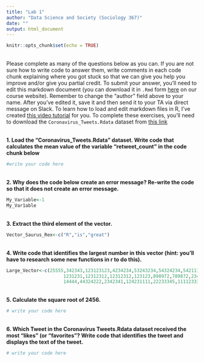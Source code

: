 ```yaml
---
title: "Lab 1"
author: "Data Science and Society (Sociology 367)"
date: ""
output: html_document
---
```


```r
knitr::opts_chunk$set(echo = TRUE)
```
<br>
Please complete as many of the questions below as you can. If you are not sure how to write code to answer them, write comments in each code chunk explaining where you got stuck so that we can give you help you improve and/or give you partial credit. To submit your answer, you'll need to edit this markdown document (you can download it in `.Rmd` form [here](https://github.com/dssoc/dssoc.github.io/raw/master/assignments/Lab_1.Rmd) on our course website). Remember to change the "author" field above to your name. After you've edited it, save it and then send it to your TA via direct message on Slack. To learn how to load and edit markdown files in R, I've created [this video tutorial](https://youtu.be/DkqFH0C_CPQ) for you. To complete these exercises, you'll need to download the `Coronavirus_Tweets.Rdata` dataset from [this link](https://github.com/dssoc/dssoc.github.io/raw/master/datasets/Coronavirus_Tweets.Rdata)

<br>
**1. Load the "Coronavirus_Tweets.Rdata" dataset. Write code that calculates the mean value of the variable "retweet_count" in the code chunk below**

```r
#write your code here
```
<br>
**2. Why does the code below create an error message? Re-write the code so that it does not create an error message.**

```r
My_Variable<-1
My_Var1able
```
<br>
**3. Extract the third element of the vector.**

```r
Vector_Saurus_Rex<-c("R","is","great")
```
<br>
**4. Write code that identifies the largest number in this vector (hint: you'll have to research some new functions in r to do this).**

```r
Large_Vector<-c(25555,342343,123123123,4234234,53243234,54324234,5421111,12312312,111231,
                     1231231,12312312,12312312,123123,898972,789872,2343,23423423,2343221,23423,
                     14444,44324222,2342341,124231111,22233345,1111233333,1231231,1231231)
```
<br>
**5. Calculate the square root of 2456.**
```r
# write your code here
```
<br>
**6. Which Tweet in the Coronavirus Tweets.Rdata dataset received the most "likes" (or "favorites"? Write code that identifies the tweet and displays the text of the tweet.**
```r
# write your code here
```
<br>
<br>
<br>
